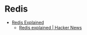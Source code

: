 # Redis


- [Redis Explained](https://architecturenotes.co/redis/)
  - [Redis explained | Hacker News](https://news.ycombinator.com/item?id=32426879)